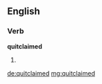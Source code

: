 ==English==

===Verb===
'''quitclaimed'''

# {{past of|quitclaim}}

[[de:quitclaimed]]
[[mg:quitclaimed]]